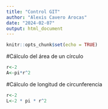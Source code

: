 ```yaml
---
title: "Control GIT"
author: "Alexis Cavero Arocas"
date: "2024-02-07"
output: html_document
---
```


```r
knitr::opts_chunk$set(echo = TRUE)
```

#Cálculo del área de un círculo

```r

r<-2
A<-pi*r^2

```
#Cálculo de longitud de circunferencia

```r

r<-2
L<-2 * pi * r^2

```




